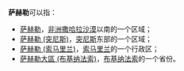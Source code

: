 {{noteTA
|G1=Country
}}
'''萨赫勒'''可以指：
*[[萨赫勒|萨赫勒]]，[[非洲|非洲]][[撒哈拉沙漠|撒哈拉沙漠]]以南的一个区域；
*[[突尼斯|萨赫勒 (突尼斯)]]，[[突尼斯|突尼斯]]东部的一个区域；
*[[萨赫勒_(索马里兰)|萨赫勒 (索马里兰)]]，[[索马里兰|索马里兰]]的一个行政区；
*[[萨赫勒大區_(布基纳法索)|萨赫勒大區 (布基纳法索)]]，[[布基纳法索|布基纳法索]]的一个省份。
{{消歧义|cat=三字地名消歧义|S}}